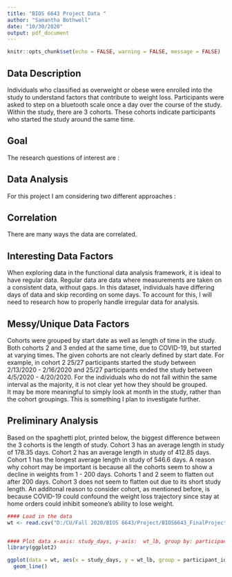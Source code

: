 ```yaml
---
title: "BIOS 6643 Project Data "
author: "Samantha Bothwell"
date: "10/30/2020"
output: pdf_document
---
```


```r
knitr::opts_chunk$set(echo = FALSE, warning = FALSE, message = FALSE)
```

## Data Description

Individuals who classified as overweight or obese were enrolled into the study to understand factors that contribute to weight loss. Participants were asked to step on a bluetooth scale once a day over the course of the study. Within the study, there are 3 cohorts. These cohorts indicate participants who started the study around the same time. 

##### \textit{Cohort 1 (N = 29)}
\begin{itemize}
  \item 29 people beginning 04/10/2018 – 07/01/2018 (All but 1 began on in April and May) 
  \item Ending between 11/14/2018 – 02/20/2020
  \item Mean study days 546.6 (95\% CI: 324.8, 600.0)
\end{itemize}

##### \textit{Cohort 2 (N = 27)}
\begin{itemize}
  \item 27 people beginning 02/13/2019 – 09/30/2019 (All but 2 began between 02/13/2020 – 02/16/2020) 
  \item Ending between 12/22/2019 – 04/20/2020 (All but 2 ended between 04/05/2020 – 04/20/2020)
  \item Mean study days 412.85 (95\% CI: 233.4, 433.0)
\end{itemize}

##### \textit{Cohort 3 (N = 37)}
\begin{itemize}
  \item 37 people beginning 09/30/2019 – 11/05/2020 
  \item Ending between 12/02/2019 – 04/20/2020 (All but 2 ended in March or April) 
  \item Mean study days 178.35 (95\% CI: 79.7, 202.0)
\end{itemize}

## Goal 

The research questions of interest are : 
\begin{itemize}
  \item What is the trajectory of weight over the duration of time in the study?    
  \item Is there a relationship between month of study and weight loss, when accounting for sex and age?
\end{itemize}

## Data Analysis

For this project I am considering two different approaches : 

\begin{itemize}
  \item A Functional Data Analysis approach - this would incorporate fitting a curve to the longitudinal data and analyzing its behavior. 
  \item A Spline Model - this would be similar to the FDA approach, however the functions will not smoothed as they are in FDA. 
\end{itemize}

## Correlation 

There are many ways the data are correlated. 
\begin{enumerate}
  \item Recordings by individual 
  \item Cohort 1 weights were all taken before COVID. Cohorts 2 and 3 had their weights recorded before and during COVID. 
  \item There may be a correlation based on the month. For example, individuals may be more incentized to lose weight during January because of New Years. Or, warmer months may encourage people to workout than during colder months. 
\end{enumerate}

## Interesting Data Factors 

When exploring data in the functional data analysis framework, it is ideal to have regular data. Regular data are data where measurements are taken on a consistent data, without gaps. In this dataset, individuals have differing days of data and skip recording on some days. To account for this, I will need to research how to properly handle irregular data for analysis. 

## Messy/Unique Data Factors 

Cohorts were grouped by start date as well as length of time in the study. Both cohorts 2 and 3 ended at the same time, due to COVID-19, but started at varying times. The given cohorts are not clearly defined by start date. For example, in cohort 2 25/27 participants started the study between 2/13/2020 - 2/16/2020 and 25/27 participants ended the study between 4/5/2020 - 4/20/2020. For the individuals who do not fall within the same interval as the majority, it is not clear yet how they should be grouped.   
It may be more meaningful to simply look at month in the study, rather than the cohort groupings. This is something I plan to investigate further. 


## Preliminary Analysis 

Based on the spaghetti plot, printed below, the biggest difference between the 3 cohorts is the length of study. Cohort 3 has an average length in study of 178.35 days. Cohort 2 has an average length in study of 412.85 days. Cohort 1 has the longest average length in study of 546.6 days. A reason why cohort may be important is because all the cohorts seem to show a decline in weights from 1 - 200 days. Cohorts 1 and 2 seem to flatten out after 200 days. Cohort 3 does not seem to flatten out due to its short study length. An additonal reason to consider cohort, as mentioned before, is because COVID-19 could confound the weight loss trajectory since stay at home orders could inhibit someone's ability to lose weight. 

```r
#### Load in the data 
wt <- read.csv("D:/CU/Fall 2020/BIOS 6643/Project/BIOS6643_FinalProject/DataProcessed/daily_weights_with_confounding.csv")


#### Plot data x-axis: study_days, y-axis:  wt_lb, group by: participant_id
library(ggplot2)

ggplot(data = wt, aes(x = study_days, y = wt_lb, group = participant_id, color = as.factor(cohort))) + 
  geom_line()
```


